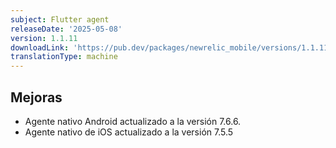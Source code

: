 ```yaml
---
subject: Flutter agent
releaseDate: '2025-05-08'
version: 1.1.11
downloadLink: 'https://pub.dev/packages/newrelic_mobile/versions/1.1.11'
translationType: machine
---
```


## Mejoras

* Agente nativo Android actualizado a la versión 7.6.6.
* Agente nativo de iOS actualizado a la versión 7.5.5